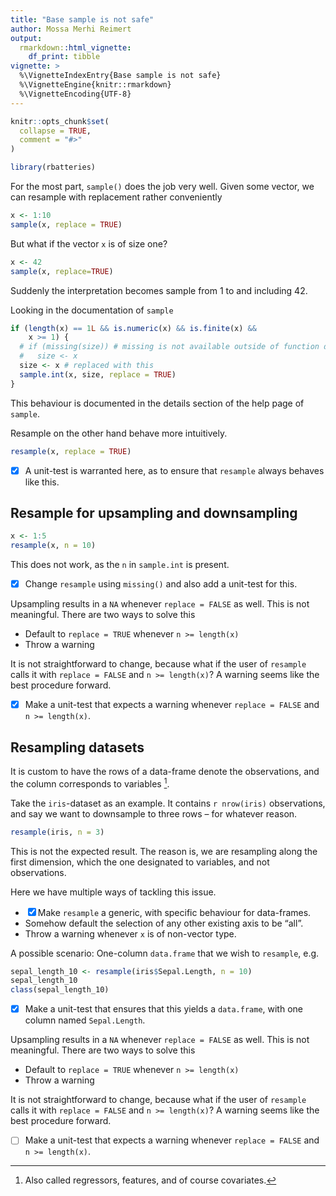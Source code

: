 ```yaml
---
title: "Base sample is not safe"
author: Mossa Merhi Reimert
output: 
  rmarkdown::html_vignette:
    df_print: tibble
vignette: >
  %\VignetteIndexEntry{Base sample is not safe}
  %\VignetteEngine{knitr::rmarkdown}
  %\VignetteEncoding{UTF-8}
---
```


```r
knitr::opts_chunk$set(
  collapse = TRUE,
  comment = "#>"
)
```

```r
library(rbatteries)
```

For the most part, `sample()` does the job very well. Given some vector, we can
resample with replacement rather conveniently

```r
x <- 1:10
sample(x, replace = TRUE)
```

But what if the vector `x` is of size one?

```r
x <- 42
sample(x, replace=TRUE)
```

Suddenly the interpretation becomes sample from 1 to and including 42.

Looking in the documentation of `sample`

```r
if (length(x) == 1L && is.numeric(x) && is.finite(x) && 
    x >= 1) {
  # if (missing(size)) # missing is not available outside of function decl.
  #   size <- x
  size <- x # replaced with this 
  sample.int(x, size, replace = TRUE) 
}
```

This behaviour is documented in the details section of the help page of `sample`.

Resample on the other hand behave more intuitively.

```r
resample(x, replace = TRUE)
```

- [x] A unit-test is warranted here, as to ensure that `resample` always
      behaves like this.

## Resample for upsampling and downsampling

```r
x <- 1:5
resample(x, n = 10)
```

This does not work, as the `n` in `sample.int` is present.

- [x] Change `resample` using `missing()` and also add a unit-test for this.

Upsampling results in a `NA` whenever `replace = FALSE` as well. This is not
meaningful. There are two ways to solve this 

- Default to `replace = TRUE` whenever `n >= length(x)`
- Throw a warning

It is not straightforward to change, because what if the user of `resample` calls
it with `replace = FALSE` and `n >= length(x)`? A warning seems like the best
procedure forward. 

- [x] Make a unit-test that expects a warning whenever `replace = FALSE` and 
`n >= length(x)`. 


## Resampling datasets

It is custom to have the rows of a data-frame denote the observations, and the
column corresponds to variables [^regressors].

[^regressors]: Also called regressors, features, and of course covariates. 

Take the `iris`-dataset as an example. It contains `r nrow(iris)` observations,
and say we want to downsample to three rows -- for whatever reason.

```r
resample(iris, n = 3)
```

This is not the expected result. The reason is, we are resampling along the first
dimension, which the one designated to variables, and not observations.

Here we have multiple ways of tackling this issue.

- [x] Make `resample` a generic, with specific behaviour for data-frames.
- Somehow default the selection of any other existing axis to be "all".
- Throw a warning whenever `x` is of non-vector type.


A possible scenario: One-column `data.frame` that we wish to `resample`, e.g.

```r
sepal_length_10 <- resample(iris$Sepal.Length, n = 10)
sepal_length_10
class(sepal_length_10)
```

- [x] Make a unit-test that ensures that this yields a `data.frame`, with one column named `Sepal.Length`.



Upsampling results in a `NA` whenever `replace = FALSE` as well. This is not
meaningful. There are two ways to solve this 

- Default to `replace = TRUE` whenever `n >= length(x)`
- Throw a warning

It is not straightforward to change, because what if the user of `resample` calls
it with `replace = FALSE` and `n >= length(x)`? A warning seems like the best
procedure forward. 

- [ ] Make a unit-test that expects a warning whenever `replace = FALSE` and 
`n >= length(x)`. 

